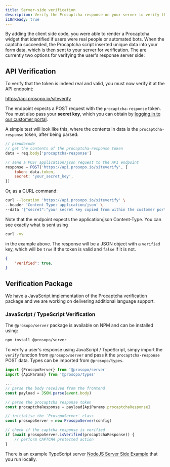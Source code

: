 ```yaml
---
title: Server-side verification
description: Verify the Procaptcha response on your server to verify that the user is a real person.
i18nReady: true
---
```


By adding the client side code, you were able to render a Procaptcha widget that identified if users were real people or
automated bots. When the captcha succeeded, the Procaptcha script inserted unique data into your form data, which is
then sent to your server for verification. The are currently two options for verifying the user's response server side:

## API Verification

To verify that the token is indeed real and valid, you must now verify it at the API endpoint:

https://api.prosopo.io/siteverify

The endpoint expects a POST request with the `procaptcha-response` token. You must also pass your **secret key**, which you can obtain by [logging in to our customer portal](https://portal.prosopo.io).

A simple test will look like this, where the contents in data is the `procaptcha-response` token, after being
parsed:

```javascript
// pseudocode
// get the contents of the procaptcha-response token
data = req.body['procaptcha-response']

// send a POST application/json request to the API endpoint
response = POST('https://api.prosopo.io/siteverify', {
    token: data.token,
    secret: 'your_secret_key',
})
```

Or, as a CURL command:

```bash
curl --location 'https://api.prosopo.io/siteverify' \
--header 'Content-Type: application/json' \
--data '{"secret":"your secret key copied from within the customer portal","token":"PROCAPTCHA-RESPONSE"}''
```

Note that the endpoint expects the application/json Content-Type. You can see exactly what is sent
using

```bash
curl -vv
```

in the example above. The response will be a JSON object with a `verified` key, which will be `true` if the token is valid and `false` if it is not.

```json
{
    "verified": true,
}
```

## Verification Package

We have a JavaScript implementation of the Procaptcha verification package and we are working on
delivering additional language support.

### JavaScript / TypeScript Verification

The `@prosopo/server` package is available on NPM and can be installed using:

```bash
npm install @prosopo/server
```

To verify a user's response using JavaScript / TypeScript, simpy import the `verify` function from `@prosopo/server` and pass it
the `procaptcha-response` POST data. Types can be imported from `@prosopo/types`.

```typescript
import {ProsopoServer} from '@prosopo/server'
import {ApiParams} from '@prosopo/types'

...
// parse the body received from the frontend
const payload = JSON.parse(event.body)

// parse the procaptcha response token
const procaptchaResponse = payload[ApiParams.procaptchaResponse]

// initialise the `ProsopoServer` class
const prosopoServer = new ProsopoServer(config)

// check if the captcha response is verified
if (await prosopoServer.isVerified(procaptchaResponse)) {
    // perform CAPTCHA protected action
}
```

There is an example TypeScript server [NodeJS Server Side Example](/en/demos/client-example-server/) that you run locally.
